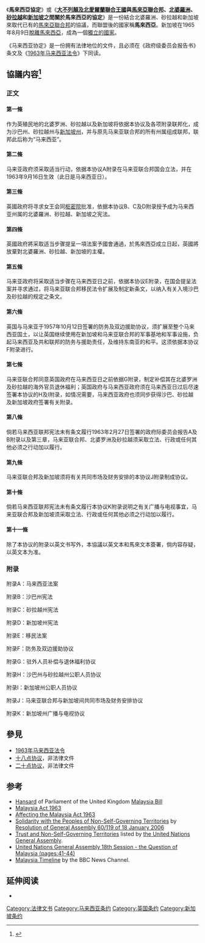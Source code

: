 {{Infobox Treaty
| name                = 马来西亚协定
| long_name           = 
| image               = Agreement Relating to Malaysia between UK, N. Borneo, Sarawak and Singapore.djvu
| image_width         = 200px
| caption             = {{flag|大不列顛及北愛爾蘭聯合王國}}與馬來亞聯合邦、北婆羅洲、砂拉越和新加坡之間關於馬來西亞的協議
| type                = 
| date_drafted        = 1961年11月15日
| date_signed         = 1963年7月9日
| location_signed     = [[英国|英国]][[伦敦|伦敦]]
| date_sealed         = 1963年7月31日
| date_effective      = 1963年9月16日
| condition_effective = 
| date_expiration     = 
| signatories         = {{flagicon|United Kingdom}}[[英國|英國]]<br />[[哈羅德·麥美倫|哈羅德·麥美倫]]<br />Duncan Sandys<br />Lord Lansdowne<br /><br />{{flagicon|Malaya}}[[馬來亞聯合邦|馬來亞聯合邦]]<br />[[東姑阿都拉曼|東姑阿都拉曼]]<br />[[阿都拉萨|阿都拉萨]]<br />[[陈修信|陈修信]]<br />[[善班丹|善班丹]]<br />[[翁毓麟|翁毓麟]]<br />林瑞安<br 
[[北婆羅洲|北婆羅洲]]<br />姆斯达发<br />[[莫哈末·法·史蒂芬|唐纳史蒂芬]]<br />W. K. H. Jones<br />丘锡州<br />W. S. Holley<br />Gunsanad Samuel Sundang
[[砂拉越|砂拉越]]<br />Philip Ernest Housden Pike<br />[[朱加·阿·巴冷|天猛公朱加]]<br />Abang Haji Mustapha<br />林鵬夀<br />Abang Haji Openg<br /><br />{{flagicon|Singapore}}[[新加坡|新加坡]]<br />[[李光耀|李光耀]]<br />[[吴庆瑞|吴庆瑞]]
| parties             = {{flagicon|United Kingdom}}[[英國|英國]]<br />{{flagicon|Malaya}}[[馬來亞聯合邦|馬來亞聯合邦]] 
[[北婆羅洲|北婆羅洲]]
 [[砂拉越|砂拉越]]<br />{{flagicon|Singapore}}[[新加坡|新加坡]]
| ratifiers           =
| depositor           = 
| language            =
| languages           = [[英语|英语]]、[[馬來語|馬來語]]
}}

《'''馬來西亞協定'''》或《'''[[英國|大不列顛及北愛爾蘭聯合王國]]與[[馬來亞聯合邦|馬來亞聯合邦]]、[[北婆羅洲|北婆羅洲]]、[[砂拉越|砂拉越]]和[[新加坡|新加坡]]之間關於馬來西亞的協定'''》是一份結合北婆羅洲、砂拉越和新加坡來取代已有的[[马来亚联合邦|馬來亞聯合邦]]的協議，而聯盟後的國家稱'''馬來西亞'''。新加坡在1965年8月9日[[1965年新加坡独立协议|脫離馬來西亞]]，成為一個[[独立国家|獨立的國家]]。

《马来西亚协定》是一份拥有法律地位的文件，且必须在《政府级委员会报告书》条文及《[[1963年马来西亚法令|1963年马来西亚法令]]》下同读。

==協議内容<ref>{{cite web|url=http://www.news.seehua.com/?p=92567|title=黄招发：砂沙签署 20条款非法律文件. 诗华日报. 2015年9月16日}}</ref>==

=== 正文 ===

====第一條====
作为英殖民地的北婆罗洲、砂拉越以及新加坡将依据本协议及各项附录联邦化，成为沙巴州、砂拉越州与[[新加坡州|新加坡州]]，并与原先马来亚联合邦的所有州属组成联邦，联邦此后称为“马来西亚”。

====第二條====
马来亚政府须采取适当行动，依据本协议A附录在马来亚联合邦国会立法，并在1963年9月16日生效（此日是马来西亚日）。

====第三條====
英國政府将寻求女王会同[[英國樞密院|枢密院]]批准，依据本协议B、C及D附录授予成为马来西亚州属的北婆羅洲、砂拉越、新加坡之宪法。

====第四條====
英國政府將采取适当步骤提呈一項法案予國會通過，於馬來西亞成立日起，英國將放棄對北婆羅洲、砂拉越、新加坡的主權。

====第五條====
马来亚政府将采取适当步骤在马来西亚日之前，依据本协议E附录，在国会提呈法案并寻求通过，将马来亚联合邦移民法令扩展及制定新条文，以纳入有关入境沙巴及砂拉越的规定之条文。

====第六條====
英国与马来亚于1957年10月12日签署的防务及双边援助协议，须扩展至整个马来西亚国土，以让英国继续使用在新加坡和马来亚联合邦的军事基地和军事设施，负起马来西亚及共和联邦的防务与援助责任，及维持东南亚的和平。这须依据本协议F附录进行。

====第七條====
马来亚联合邦同意英国政府在马来西亚日之前依据G附录，制定补偿其在北婆罗洲及砂拉越的海外官员退休福利；英国政府与马来西亚政府须在马来西亚日过后尽速签署本协议的H及I附录，如情况需要，马来西亚政府也须同步获得沙巴、砂拉越及新加坡政府签署有关附录。

====第八條====
倘若马来西亚联邦宪法未有条文履行1963年2月27日签署的政府际委员会报告A及B附录以及第三章，马来亚联合邦、北婆罗洲及砂拉越须采取立法、行政或任何其他必须之行动加以履行。

====第九條====
马来亚联合邦及新加坡须将有关共同市场及财务安排的本协议J附录制成协议。

====第十條====
倘若马来西亚联邦宪法未有条文履行本协议K附录说明之有关广播与电视事宜，马来亚联合邦及新加坡须采取立法、行政或任何其他必须之行动加以履行。

====第十一條====
除了本协议的附录以英文书写外，本協議以英文本和馬來文本簽署，倘内容存疑，以英文本为准。

=== 附录 ===
附录A：马来西亚法案

附录B：沙巴州宪法

附录C：砂拉越州宪法

附录D：新加坡州宪法

附录E：移民法案

附录F：防务及双边援助协议

附录G：驻外人员补偿与退休福利协议

附录H：沙巴州与砂拉越州公职人员协议

附录I：新加坡州公职人员协议

附录J：马来亚联合邦与新加坡间共同市场及财务安排协议

附录K：新加坡州广播与电视协议

==參見==
{{Portal|马来西亚|历史}}
{{wikisource|:en:Hansard of Parliament of the United Kingdom (1963) - Malaysia Bill}}
* [[1963年马来西亚法令|1963年马来西亚法令]]
* [[十八点协议|十八点协议]]，非法律文件
* [[二十点协议|二十点协议]]，非法律文件

==参考==
{{wikisource|:en:United Nations Trusteeship Agreements listed by the General Assembly as Non-Self-Governing}}
{{wikisource|:en:Question of Malaysia|General Assembly 18th Session, Plenary Meetings 1206, 1233, 1234, 1237.– the Question of Malaysia }}
{{reflist}}
* [[Hansard|Hansard]] of Parliament of the United Kingdom [http://hansard.millbanksystems.com/commons/1963/jul/19/malaysia-bill Malaysia Bill]
* [http://www.legislation.gov.uk/all?title=malaysia%20act Malaysia Act 1963]
* [http://www.legislation.gov.uk/changes/affected/ukpga/1963/35 Affecting the Malaysia Act 1963]
* [http://www.un.org/ga/search/view_doc.asp?symbol=A/RES/60/119 Solidarity with the Peoples of Non-Self-Governing Territories] by [[United_Nations_General_Assembly|Resolution of General Assembly 60/119 of 18 January 2006]]
* [http://www.un.org/en/decolonization/nonselfgov.shtml Trust and Non-Self-Governing Territories] {{Wayback|url=http://www.un.org/en/decolonization/nonselfgov.shtml |date=20190326220728 }} listed by [[United_Nations_General_Assembly|the United Nations General Assembly]].
* [https://web.archive.org/web/20131029214700/http://unyearbook.un.org/1963YUN/1963_P1_SEC1_CH3.pdf United Nations General Assembly 18th Session - the Question of Malaysia (pages:41-44) ]
* [http://news.bbc.co.uk/1/hi/world/asia-pacific/country_profiles/1304598.stm Malaysia Timeline] by the BBC News Channel.

==延伸阅读==
*{{cite book |title=A collection of treaties and other documents affecting the states of Malaysia 1761-1963 |last1=Allen |first1=J. de V. |authorlink1=J. de V. Allen |last2=Stockwell |first2=Anthony J. |authorlink2=Anthony Stockwell |editor1-first= Leigh R.|editor1-last=Wright. |editor1-link=Leigh R. Wright. |year=1980 |publisher=Oceana Pubns|location= |isbn=978-0379007817 |volume= |page= |pages= |accessdate=11 October 2012 |url=}}

{{马来西亚主题}}
{{新加坡话题}}

[[Category:法律文书|Category:法律文书]]
[[Category:马来西亚条约|Category:马来西亚条约]]
[[Category:英国条约|Category:英国条约]]
[[Category:新加坡条约|Category:新加坡条约]]